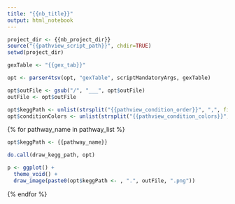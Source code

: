 ```yaml
---
title: "{{nb_title}}"
output: html_notebook
---
```


```r
project_dir <- {{nb_project_dir}}
source("{{pathview_script_path}}", chdir=TRUE)
setwd(project_dir)
```

```r
gexTable <- "{{gex_tab}}"

opt <- parser4tsv(opt, "gexTable", scriptMandatoryArgs, gexTable)

opt$outFile <- gsub("/", "___", opt$outFile)
outFile <- opt$outFile

opt$keggPath <- unlist(strsplit("{{pathview_condition_order}}", ",", fixed=TRUE))
opt$conditionColors <- unlist(strsplit("{{pathview_condition_colors}}", ",", fixed=TRUE))
```

{% for pathway_name in pathway_list %}

  ```r
  opt$keggPath <- {{pathway_name}}

  do.call(draw_kegg_path, opt)

  p <- ggplot() +
    theme_void() +
    draw_image(paste0(opt$keggPath <- , ".", outFile, ".png"))
  ```
{% endfor %}
